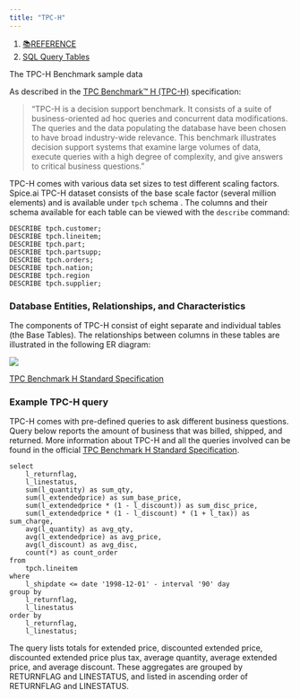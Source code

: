 ```yaml
---
title: "TPC-H"
---
```


1. [📚REFERENCE](/reference)
2. [SQL Query Tables](/reference/sql-query-tables)

The TPC-H Benchmark sample data

As described in the [TPC Benchmark™ H (TPC-H)](http://www.tpc.org/tpch/) specification:

> “TPC-H is a decision support benchmark. It consists of a suite of business-oriented ad hoc queries and concurrent data modifications. The queries and the data populating the database have been chosen to have broad industry-wide relevance. This benchmark illustrates decision support systems that examine large volumes of data, execute queries with a high degree of complexity, and give answers to critical business questions.”

TPC-H comes with various data set sizes to test different scaling factors. Spice.ai TPC-H dataset consists of the base scale factor (several million elements) and is available under `tpch` schema . The columns and their schema available for each table can be viewed with the `describe` command:

```
DESCRIBE tpch.customer;
DESCRIBE tpch.lineitem;
DESCRIBE tpch.part;
DESCRIBE tpch.partsupp;
DESCRIBE tpch.orders;
DESCRIBE tpch.nation;
DESCRIBE tpch.region
DESCRIBE tpch.supplier;
```

### Database Entities, Relationships, and Characteristics

The components of TPC-H consist of eight separate and individual tables (the Base Tables). The relationships between columns in these tables are illustrated in the following ER diagram:

<Frame caption="The TPC-H Schema. Source:">
  <img src="/images/reference/sql-query-tables/files%2Fv0%2Fb%2Fgitbook-x-prod.appspot.com%2Fo%2Fspaces%252F-Mc71sWdWMqp1e_rsTZE-129938315%252Fuploads%252Fn6SW5ph2CAjcarO7LQtX%252Fimage.png" />

  [TPC Benchmark H Standard Specification](http://www.tpc.org/tpc_documents_current_versions/pdf/tpc-h_v2.17.1.pdf)
</Frame>

### Example TPC-H query

TPC-H comes with pre-defined queries to ask different business questions. Query below reports the amount of business that was billed, shipped, and returned. More information about TPC-H and all the queries involved can be found in the official [TPC Benchmark H Standard Specification](https://www.tpc.org/tpc_documents_current_versions/pdf/tpc-h_v2.17.1.pdf).

```
select
	l_returnflag,
	l_linestatus,
	sum(l_quantity) as sum_qty,
	sum(l_extendedprice) as sum_base_price,
	sum(l_extendedprice * (1 - l_discount)) as sum_disc_price,
	sum(l_extendedprice * (1 - l_discount) * (1 + l_tax)) as sum_charge,
	avg(l_quantity) as avg_qty,
	avg(l_extendedprice) as avg_price,
	avg(l_discount) as avg_disc,
	count(*) as count_order
from
	tpch.lineitem
where
	l_shipdate <= date '1998-12-01' - interval '90' day
group by
	l_returnflag,
	l_linestatus
order by
	l_returnflag,
	l_linestatus;
```

The query lists totals for extended price, discounted extended price, discounted extended price plus tax, average quantity, average extended price, and average discount. These aggregates are grouped by RETURNFLAG and LINESTATUS, and listed in ascending order of RETURNFLAG and LINESTATUS.
